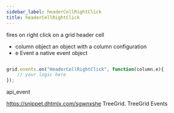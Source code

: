 ```yaml
---
sidebar_label: headerCellRightClick
title: headerCellRightClick
---
```



          


<Short>

fires on right click on a grid header cell


</Short>



- column		object		an object with a column configuration
- e				Event		a native event object


~~~js

grid.events.on("HeaderCellRightClick", function(column,e){
    // your logic here
});


~~~
 api_event

<Descr>




</Descr>


 https://snippet.dhtmlx.com/sgwnxshe	TreeGrid. TreeGrid Events
